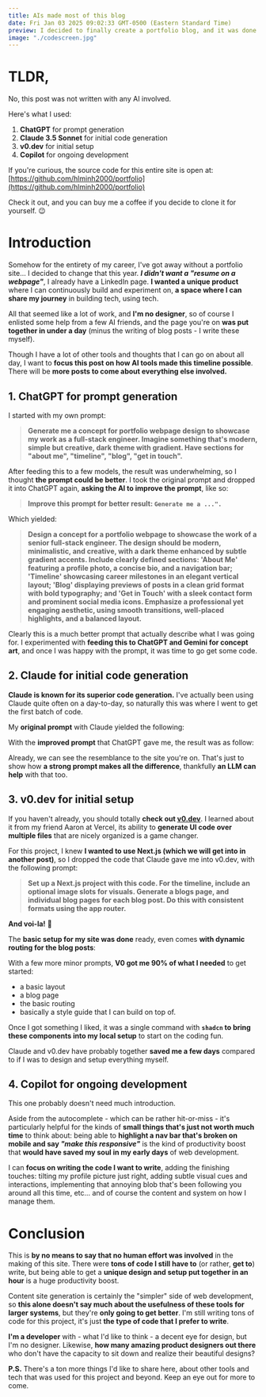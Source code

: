 ```yaml
---
title: AIs made most of this blog
date: Fri Jan 03 2025 09:02:33 GMT-0500 (Eastern Standard Time)
preview: I decided to finally create a portfolio blog, and it was done in a day thanks to AI.
image: "./codescreen.jpg"
---
```



# TLDR, 

No, this post was not written with any AI involved.

Here's what I used:
1. **ChatGPT** for prompt generation
1. **Claude 3.5 Sonnet** for initial code generation
1. **v0.dev** for initial setup
1. **Copilot** for ongoing development

If you're curious, the source code for this entire site is open at: [https://github.com/hlminh2000/portfolio](https://github.com/hlminh2000/portfolio)

Check it out, and you can buy me a coffee if you decide to clone it for yourself. 😉

# Introduction

Somehow for the entirety of my career, I've got away without a portfolio site... I decided to change
that this year. ***I didn't want a "resume on a webpage"***, I already have a LinkedIn page. **I wanted a 
unique product** where I can continuously build and experiment on, **a space where I can share my journey** 
in building tech, using tech. 

All that seemed like a lot of work, and **I'm no designer**, so of course I enlisted some help from a few AI 
friends, and the page you're on **was put together in under a day** (minus the writing of blog posts - I write
these myself).

Though I have a lot of other tools and thoughts that I can go on about all day, I want to **focus this post on 
how AI tools made this timeline possible**. There will be **more posts to come about everything else involved.**

## 1. ChatGPT for prompt generation
  
I started with my own prompt:
> **Generate me a concept for portfolio webpage design to showcase my work as a full-stack engineer. 
  Imagine something that's modern, simple but creative, dark theme with gradient. Have sections for 
  "about me", "timeline", "blog", "get in touch".**

After feeding this to a few models, the result was underwhelming, so I thought **the prompt could be better**. 
I took the original prompt and dropped it into ChatGPT again, **asking the AI to improve the prompt**, like so:

> **Improve this prompt for better result: `Generate me a ...".`**

Which yielded:

> **Design a concept for a portfolio webpage to showcase the work of a senior full-stack engineer. 
The design should be modern, minimalistic, and creative, with a dark theme enhanced by subtle 
gradient accents. Include clearly defined sections: 'About Me' featuring a profile photo, a concise 
bio, and a navigation bar; 'Timeline' showcasing career milestones in an elegant vertical layout; 
'Blog' displaying previews of posts in a clean grid format with bold typography; and 
'Get in Touch' with a sleek contact form and prominent social media icons. Emphasize a professional 
yet engaging aesthetic, using smooth transitions, well-placed highlights, and a balanced layout.**

Clearly this is a much better prompt that actually describe what I was going for. I experimented with **feeding this
to ChatGPT and Gemini for concept art**, and once I was happy with the prompt, it was time to go get some code.

## 2. Claude for initial code generation

**Claude is known for its superior code generation.** I've actually been using Claude quite often on a day-to-day,
so naturally this was where I went to get the first batch of code.

My **original prompt** with Claude yielded the following:

<div className='relative overflow-scroll h-96 rounded-lg'>
  <OldPromptDesign />
</div>

With the **improved prompt** that ChatGPT gave me, the result was as follow:

<div className='relative overflow-scroll h-96 rounded-lg'>
  <Portfolio />
</div>

Already, we can see the resemblance to the site you're on. That's just to show how **a strong prompt makes 
all the difference**, thankfully **an LLM can help** with that too.

## 3. v0.dev for initial setup

If you haven't already, you should totally **check out [v0.dev](https://v0.dev)**. I learned about it from
my friend Aaron at Vercel, its ability to **generate UI code over multiple files** that are nicely organized
is a game changer.

For this project, I knew **I wanted to use Next.js (which we will get into in another post)**, so I dropped the 
code that Claude gave me into v0.dev, with the following prompt:

> **Set up a Next.js project with this code. For the timeline, include an optional image slots for visuals. 
  Generate a blogs page, and individual blog pages for each blog post. Do this with consistent formats 
  using the app router.**

**And voi-la!** 🙌 

The **basic setup for my site was done** ready, even comes **with dynamic routing for the blog posts**:

<V0Response />

With a few more minor prompts, **V0 got me 90% of what I needed** to get started: 
- a basic layout
- a blog page
- the basic routing 
- basically a style guide that I can build on top of.

Once I got something I liked, it was a single command with **`shadcn` to bring these components into my
local setup** to start on the coding fun.

Claude and v0.dev have probably together **saved me a few days** compared to if I was to design and setup
everything myself.

## 4. Copilot for ongoing development

This one probably doesn't need much introduction. 

Aside from the autocomplete - which can be rather hit-or-miss -
it's particularly helpful for the kinds of **small things that's just not worth much time** to think about: 
being able to **highlight a nav bar that's broken on mobile and say *"make this responsive"*** is the kind of
productivity boost that **would have saved my soul in my early days** of web development. 

I can **focus on writing the code I want to write**, adding the finishing touches: tilting my profile
picture just right, adding subtle visual cues and interactions, implementing that annoying blob that's 
been following you around all this time, etc... and of course the content and system on how I manage them.

# Conclusion
This is **by no means to say that no human effort was involved** in the making of this site. There were **tons
of code I still have to** (or rather, **get to**) write, but being able to get a **unique design and setup 
put together in an hour** is a huge productivity boost.

Content site generation is certainly the "simpler" side of web development, so **this alone doesn't say much about
the usefulness of these tools for larger systems**, but they're **only going to get better**. I'm still
writing tons of code for this project, it's just **the type of code that I prefer to write**.

**I'm a developer** with - what I'd like to think - a decent eye for design, but I'm no designer. Likewise,
**how many amazing product designers out there** who don't have the capacity to sit down and realize their
beautiful designs?

**P.S.** There's a ton more things I'd like to share here, about other tools and tech that was used for this
project and beyond. Keep an eye out for more to come.